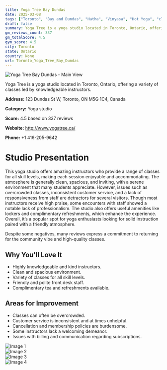 ```yaml
---
title: Yoga Tree Bay Dundas
date: 2025-03-08
tags: ["Toronto", "Bay and Dundas", "Hatha", "Vinyasa", "Hot Yoga", "cleanliness", "community", "Toronto"]  
draft: false
summary: Yoga Tree is a yoga studio located in Toronto, Ontario, offering a variety of classes led by knowledgeable instructors.
gm_reviews_count: 337
gm_totalScore: 4.5
gym_score: 4.5
city: Toronto
state: Ontario
country: None
url: Toronto_Yoga_Tree_Bay_Dundas
---
```


<div className="aspect-[16/9] relative my-8">
  <img 
    src="https://lh5.googleusercontent.com/p/AF1QipPZWqCEwKiiSbqzF4vYk0V2zj1d8Q08jwNrH-mp=w1920-h1080-k-no"
    alt="Yoga Tree Bay Dundas - Main View"
    className="object-cover absolute inset-0 w-full h-full rounded-lg"
  />
</div>

Yoga Tree is a yoga studio located in Toronto, Ontario, offering a variety of classes led by knowledgeable instructors.

**Address:** 123 Dundas St W, Toronto, ON M5G 1C4, Canada

**Category:** Yoga studio

**Score:** 4.5 based on 337 reviews

**Website:** http://www.yogatree.ca/

**Phone:** +1 416-205-9642

# Studio Presentation

This yoga studio offers amazing instructors who provide a range of classes for all skill levels, making each session enjoyable and accommodating. The atmosphere is generally clean, spacious, and inviting, with a serene environment that many students appreciate. However, issues such as overcrowded classes, inconsistent customer service, and a lack of responsiveness from staff are detractors for several visitors. Though most instructors receive high praise, some encounters with staff showed a notable lack of professionalism. The studio also offers useful amenities like lockers and complimentary refreshments, which enhance the experience. Overall, it’s a popular spot for yoga enthusiasts looking for solid instruction paired with a friendly atmosphere.

Despite some negatives, many reviews express a commitment to returning for the community vibe and high-quality classes.

## Why You'll Love It

- Highly knowledgeable and kind instructors.
- Clean and spacious environment.
- Variety of classes for all skill levels.
- Friendly and polite front desk staff.
- Complimentary tea and refreshments available.

## Areas for Improvement

- Classes can often be overcrowded.
- Customer service is inconsistent and at times unhelpful.
- Cancellation and membership policies are burdensome.
- Some instructors lack a welcoming demeanor.
- Issues with billing and communication regarding subscriptions.

<div className="grid grid-cols-1 xl:grid-cols-2 gap-4 my-8">
<div className="aspect-[4/3] relative"><img src="https://lh3.googleusercontent.com/p/AF1QipNNBRUXk9pbdJ4f2cSdtU8AU2POHldAM9ns6gOv=w1920-h1080-k-no" alt="Image 1" className="object-cover absolute inset-0 w-full h-full rounded-lg" /></div>
<div className="aspect-[4/3] relative"><img src="https://lh5.googleusercontent.com/p/AF1QipONFA8CPGbc741j_8j4tecqZV_ClrzYEvAkKm7o=w1920-h1080-k-no" alt="Image 2" className="object-cover absolute inset-0 w-full h-full rounded-lg" /></div>
<div className="aspect-[4/3] relative"><img src="https://lh5.googleusercontent.com/p/AF1QipOtLctPGbyUCpnPMmoLMpDUrA1OX4pVSOo7whJc=w1920-h1080-k-no" alt="Image 3" className="object-cover absolute inset-0 w-full h-full rounded-lg" /></div>
<div className="aspect-[4/3] relative"><img src="https://lh5.googleusercontent.com/p/AF1QipOWni-30eXCl7AVtmADlv66-LJWA4LXvy_2Es99=w1920-h1080-k-no" alt="Image 4" className="object-cover absolute inset-0 w-full h-full rounded-lg" /></div>
</div>